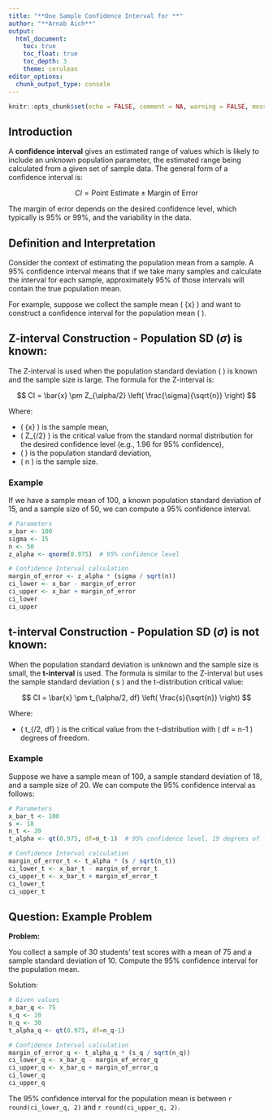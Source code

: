 ```yaml
---
title: "**One Sample Confidence Interval for **"
author: "**Arnab Aich**"
output: 
  html_document:
    toc: true
    toc_float: true
    toc_depth: 3
    theme: cerulean
editor_options: 
  chunk_output_type: console
---
```

<link rel="stylesheet" type="text/css" href="../styles.css">

```r
knitr::opts_chunk$set(echo = FALSE, comment = NA, warning = FALSE, message = FALSE)
```

## Introduction
A **confidence interval** gives an estimated range of values which is likely to include an unknown population parameter, the estimated range being calculated from a given set of sample data. The general form of a confidence interval is:

$$ CI = \text{Point Estimate} \pm \text{Margin of Error} $$

The margin of error depends on the desired confidence level, which typically is 95% or 99%, and the variability in the data.

## Definition and Interpretation

Consider the context of estimating the population mean from a sample. A 95% confidence interval means that if we take many samples and calculate the interval for each sample, approximately 95% of those intervals will contain the true population mean.

For example, suppose we collect the sample mean \( \bar{x} \) and want to construct a confidence interval for the population mean \( \mu \).

## Z-interval Construction - Population SD ($\sigma$) is known:

The Z-interval is used when the population standard deviation \( \sigma \) is known and the sample size is large. The formula for the Z-interval is:

$$ CI = \bar{x} \pm Z_{\alpha/2} \left( \frac{\sigma}{\sqrt{n}} \right) $$

Where:

- \( \bar{x} \) is the sample mean,
- \( Z_{\alpha/2} \) is the critical value from the standard normal distribution for the desired confidence level (e.g., 1.96 for 95% confidence),
- \( \sigma \) is the population standard deviation,
- \( n \) is the sample size.

### Example

If we have a sample mean of 100, a known population standard deviation of 15, and a sample size of 50, we can compute a 95% confidence interval.

```r
# Parameters
x_bar <- 100
sigma <- 15
n <- 50
z_alpha <- qnorm(0.975)  # 95% confidence level

# Confidence Interval calculation
margin_of_error <- z_alpha * (sigma / sqrt(n))
ci_lower <- x_bar - margin_of_error
ci_upper <- x_bar + margin_of_error
ci_lower
ci_upper
```

## t-interval Construction - Population SD ($\sigma$) is not known:

When the population standard deviation is unknown and the sample size is small, the **t-interval** is used. The formula is similar to the Z-interval but uses the sample standard deviation \( s \) and the t-distribution critical value:

$$ CI = \bar{x} \pm t_{\alpha/2, df} \left( \frac{s}{\sqrt{n}} \right) $$

Where:

- \( t_{\alpha/2, df} \) is the critical value from the t-distribution with \( df = n-1 \) degrees of freedom.

### Example

Suppose we have a sample mean of 100, a sample standard deviation of 18, and a sample size of 20. We can compute the 95% confidence interval as follows:

```r
# Parameters
x_bar_t <- 100
s <- 18
n_t <- 20
t_alpha <- qt(0.975, df=n_t-1)  # 95% confidence level, 19 degrees of freedom

# Confidence Interval calculation
margin_of_error_t <- t_alpha * (s / sqrt(n_t))
ci_lower_t <- x_bar_t - margin_of_error_t
ci_upper_t <- x_bar_t + margin_of_error_t
ci_lower_t
ci_upper_t
```

## Question: Example Problem

**Problem:**

You collect a sample of 30 students' test scores with a mean of 75 and a sample standard deviation of 10. Compute the 95% confidence interval for the population mean.

Solution:

```r
# Given values
x_bar_q <- 75
s_q <- 10
n_q <- 30
t_alpha_q <- qt(0.975, df=n_q-1)

# Confidence Interval calculation
margin_of_error_q <- t_alpha_q * (s_q / sqrt(n_q))
ci_lower_q <- x_bar_q - margin_of_error_q
ci_upper_q <- x_bar_q + margin_of_error_q
ci_lower_q
ci_upper_q
```

The 95% confidence interval for the population mean is between `r round(ci_lower_q, 2)` and `r round(ci_upper_q, 2)`.

